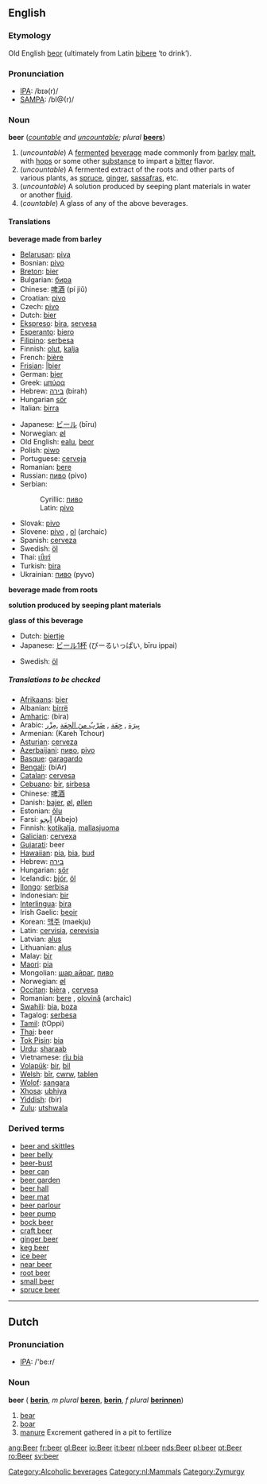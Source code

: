 {{Wikipedia}}
==English==
===Etymology===
Old English [[beor]] (ultimately from Latin [[bibere]] ‘to drink’).

===Pronunciation===
*[[IPA]]: /bɪə(r)/
*[[SAMPA]]: /bI@(r)/

===Noun===
'''beer''' (''[[countable]] and [[uncountable]]; plural'' '''[[beers]]''')

#(''uncountable'') A [[ferment]]ed [[beverage]] made commonly from [[barley]] [[malt]], with [[hop]]s or some other [[substance]] to impart a [[bitter]] flavor.
#(''uncountable'') A fermented extract of the roots and other parts of various plants, as [[spruce]], [[ginger]], [[sassafras]], etc.
#(''uncountable'') A solution produced by seeping plant materials in water or another [[fluid]].
#(''countable'') A glass of any of the above beverages.

====Translations====
'''beverage made from barley'''
{{top}}
*[[Belarusan]]: [[piva]]
*Bosnian: [[pivo#Bosnian|pivo]] {{n}}
*[[Breton]]: [[bier#Breton|bier]] {{m}}
*Bulgarian: [[бира]] {{f}}
*Chinese: [[啤酒]] (pí jiǔ)
*Croatian: [[pivo#Croatian|pivo]] {{n}}
*Czech: [[pivo]]
*Dutch: [[bier#Dutch|bier]] {{n}}
*[[Ekspreso]]: [[bira]], [[servesa]]
*[[Esperanto]]: [[biero]]
*[[Filipino]]: [[serbesa]]
*Finnish: [[olut]], [[kalja]]
*French: [[bière]] {{f}}
*[[Frisian]]: [[bier#Frisian||bier]]
*German: [[Bier#German|bier]] {{n}}
*Greek: [[μπύρα]] {{f}}
*Hebrew: [[בירה]] (birah)
*Hungarian [[sör]]
*Italian: [[birra]] {{f}}
{{mid}}
*Japanese:  [[ビール]] (bīru)
*Norwegian: [[øl]]
*Old English: [[ealu]], [[beor]]
*Polish: [[piwo]] {{n}}
*Portuguese: [[cerveja]]
*Romanian: [[bere]] {{f}}
*Russian: [[пиво]] {{n}} (pivo)
*Serbian:
*:Cyrillic: [[пиво#Serbian|пиво]] {{n}}
*:Latin: [[pivo#Serbian|pivo]] {{n}}
*Slovak: [[pivo]]
*Slovene: [[pivo]] {{n}}, [[ol]] {{m}} (archaic)
*Spanish: [[cerveza]] {{f}}
*Swedish: [[öl]] {{n}}
*Thai: [[เบียร์]]
*Turkish: [[bira]]
*Ukrainian: [[пиво]] {{n}} (pyvo)
{{bottom}}

'''beverage made from roots'''
{{top}}
{{mid}}
{{bottom}}

'''solution produced by seeping plant materials'''
{{top}}
{{mid}}
{{bottom}}

'''glass of this beverage'''
{{top}}
*Dutch: [[biertje]] {{n}}
*Japanese: [[ビール1杯]] (びーるいっぱい, bīru ippai)
{{mid}}
*Swedish: [[öl]] {{c}}
{{bottom}}

=====Translations to be checked=====
<!--Remove this section once all of the translations below have been moved into the tables above.-->
{{checktrans}}

*[[Afrikaans]]: [[bier#Afrikaans|bier]]
*Albanian: [[birrë]]
*[[Amharic]]: (bira)
*Arabic: [[بيرة|بِيرَة]] , [[جعة|جِعَة]] , [[ضرب من الجعة|ضَرْبٌ منَ الجِعَة]] ,[[مزر|مِزْر]] 
*Armenian: (Kareh Tchour)
*[[Asturian]]: [[cerveza]]
*[[Azerbaijani]]: [[пиво]], [[pivo]] 
*[[Basque]]: [[garagardo]]
*[[Bengali]]: (biAr)
*[[Catalan]]: [[cervesa]] {{f}}
*[[Cebuano]]: [[bir]], [[sirbesa]]
*Chinese: [[啤酒]]
*Danish: [[bajer]], [[øl]], [[øllen]]
*Estonian: [[õlu]]
*Farsi: [[ابجو|آبجو]] (Abejo)
*Finnish: [[kotikalja]], [[mallasjuoma]]
*[[Galician]]: [[cervexa]]
*[[Gujarati]]: beer
*[[Hawaiian]]: [[pia]], [[bia]], [[bud]] 
*Hebrew: [[בירה]] {{f}}
*Hungarian: [[sör]]
*Icelandic: [[bjór]], [[öl]]
*[[Ilongo]]: [[serbisa]]
*Indonesian: [[bir]]
*[[Interlingua]]: [[bira]]
*Irish Gaelic: [[beoir]]
*Korean: [[맥주]] (maekju)
*Latin: [[cervisia]], [[cerevisia]]
*Latvian: [[alus]]
*Lithuanian: [[alus]]
*Malay: [[bir]]
*[[Maori]]: [[pia#Maori|pia]]
*Mongolian: [[шар айраг]], [[пиво]]
*Norwegian: [[øl]]
*[[Occitan]]: [[bièra]] {{f}}, [[cervesa]] {{f}} 
*Romanian: [[bere#Romanian|bere]] {{f}}, [[olovină]] {{f}} (archaic)
*[[Swahili]]: [[bia]], [[boza]]
*Tagalog: [[serbesa]]
*[[Tamil]]: (tOppi)
*[[Thai]]: beer
*[[Tok Pisin]]: [[bia]]
*[[Urdu]]: [[sharaab]]
*Vietnamese: [[r­îu bia]]
*[[Volapük]]: [[bir]], [[bil]]
*[[Welsh]]: [[bîr]], [[cwrw]], [[tablen]]
*[[Wolof]]: [[sangara]]
*[[Xhosa]]: [[ubhiya]]
*[[Yiddish]]: (bir)
*[[Zulu]]: [[utshwala]]

===Derived terms===
*[[beer and skittles]]
*[[beer belly]]
*[[beer-bust]]
*[[beer can]]
*[[beer garden]]
*[[beer hall]]
*[[beer mat]]
*[[beer parlour]]
*[[beer pump]]
*[[bock beer]]
*[[craft beer]]
*[[ginger beer]]
*[[keg beer]]
*[[ice beer]]
*[[near beer]]
*[[root beer]]
*[[small beer]]
*[[spruce beer]]

[[Category:Alcoholic beverages]]

----
==Dutch==
[[Category:nl:Mammals]]
===Pronunciation===
*[[w:IPA|IPA]]: /'be:r/

===Noun===
'''beer''' {{m}} ({{f}} '''[[berin]]''', ''m plural'' '''[[beren]]''', {{f}} '''[[berin]]''', ''f plural'' '''[[berinnen]]''')

#[[bear]]
#[[boar]]
#[[manure]] Excrement gathered in a pit to fertilize

[[Category:Zymurgy]]

[[ang:Beer]]
[[fr:beer]]
[[gl:Beer]]
[[io:Beer]]
[[it:beer]]
[[nl:beer]]
[[nds:Beer]]
[[pl:beer]]
[[pt:Beer]]
[[ro:Beer]]
[[sv:beer]]